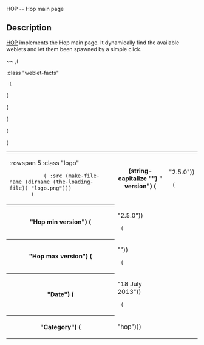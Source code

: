 <doc> HOP -- Hop main page

== Description ==

[[hop|HOP]] implements the Hop main page. It dynamically find the available
weblets and let them been spawned by a simple click.

~~
,(<TABLE> :class "weblet-facts"
  (<TR> (<TD> :rowspan 5 :class "logo"
            (<IMG> :src (make-file-name (dirname (the-loading-file)) "logo.png")))
        (<TH> (string-capitalize "") " version") (<TD> "2.5.0"))
  (<TR> (<TH> "Hop min version") (<TD> "2.5.0"))
  (<TR> (<TH> "Hop max version") (<TD> ""))
  (<TR> (<TH> "Date") (<TD> "18 July 2013"))
  (<TR> (<TH> "Category") (<TD> "hop")))

</doc>


